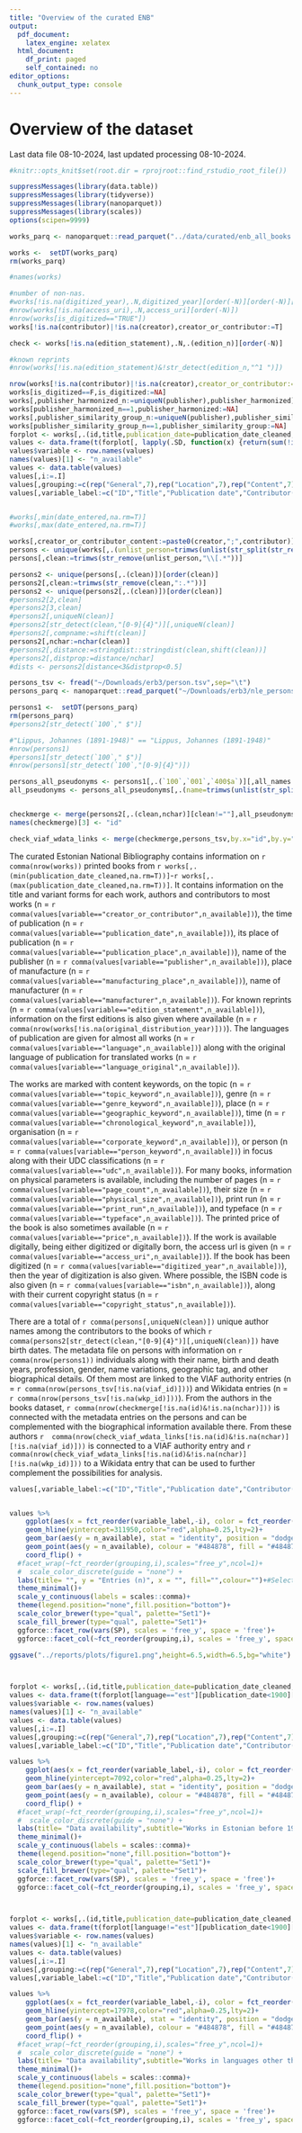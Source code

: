 ```yaml
---
title: "Overview of the curated ENB"
output:
  pdf_document:
    latex_engine: xelatex
  html_document:
    df_print: paged
    self_contained: no
editor_options:
  chunk_output_type: console
---
```


# Overview of the dataset

Last data file 08-10-2024, last updated processing 08-10-2024.

```r
#knitr::opts_knit$set(root.dir = rprojroot::find_rstudio_root_file())
```



```r
suppressMessages(library(data.table))
suppressMessages(library(tidyverse))
suppressMessages(library(nanoparquet))
suppressMessages(library(scales))
options(scipen=9999)

works_parq <- nanoparquet::read_parquet("../data/curated/enb_all_books.parquet")

works <-  setDT(works_parq)
rm(works_parq)

#names(works)

#number of non-nas.
#works[!is.na(digitized_year),.N,digitized_year][order(-N)][order(-N)][1:30]
#nrow(works[!is.na(access_uri),.N,access_uri][order(-N)])
#nrow(works[is_digitized=="TRUE"])
works[!is.na(contributor)|!is.na(creator),creator_or_contributor:=T]

check <- works[!is.na(edition_statement),.N,.(edition_n)][order(-N)]

#known reprints
#nrow(works[!is.na(edition_statement)&!str_detect(edition_n,"^1 ")])

nrow(works[!is.na(contributor)|!is.na(creator),creator_or_contributor:=T])
works[is_digitized==F,is_digitized:=NA]
works[,publisher_harmonized_n:=uniqueN(publisher),publisher_harmonized]
works[publisher_harmonized_n==1,publisher_harmonized:=NA]
works[,publisher_similarity_group_n:=uniqueN(publisher),publisher_similarity_group]
works[publisher_similarity_group_n==1,publisher_similarity_group:=NA]
forplot <- works[,.(id,title,publication_date=publication_date_cleaned,creator_or_contributor,language,language_original,edition_statement,publication_place,publication_place_geotagged=publication_place_latitude,publisher,publisher_harmonized,publisher_similarity_group,manufacturing_place,manufacturer,udc,topic_keyword,genre_keyword,geographic_keyword,corporate_keyword,person_keyword,chronological_keyword,page_count,physical_size,typeface,print_run,price,access_uri,is_digitized,digitized_year,copyright_status)]
values <- data.frame(t(forplot[, lapply(.SD, function(x) {return(sum(!is.na(x)))}) ,]))
values$variable <- row.names(values)
names(values)[1] <- "n_available"
values <- data.table(values)
values[,i:=.I]
values[,grouping:=c(rep("General",7),rep("Location",7),rep("Content",7),rep("Physical",5),rep("Access",4))]
values[,variable_label:=c("ID","Title","Publication date","Contributor(s)","Language","Original language","Edition","Place of publication","Place of publication (coordinates)", "Publisher name", "Publisher name (harmonized)", "Publisher name (grouped)", "Place of manufacture", "Manufacturer", "UDC", "Topic keyword", "Genre keyword", "Geographic keyword", "Corporate keyword", "Person keyword", "Chronological keyword", "Page count", "Physical size", "Typeface", "Print run", "Price", "Access link", "Digitized", "Digitization year", "Copyright status")]


#works[,min(date_entered,na.rm=T)]
#works[,max(date_entered,na.rm=T)]

works[,creator_or_contributor_content:=paste0(creator,";",contributor)]
persons <- unique(works[,.(unlist_person=trimws(unlist(str_split(str_remove_all(creator_or_contributor_content,"NA"),";"))))])
persons[,clean:=trimws(str_remove(unlist_person,"\\[.*"))]

persons2 <- unique(persons[,.(clean)])[order(clean)]
persons2[,clean:=trimws(str_remove(clean,":.*"))]
persons2 <- unique(persons2[,.(clean)])[order(clean)]
#persons2[2,clean]
#persons2[3,clean]
#persons2[,uniqueN(clean)]
#persons2[str_detect(clean,"[0-9]{4}")][,uniqueN(clean)]
#persons2[,compname:=shift(clean)]
persons2[,nchar:=nchar(clean)]
#persons2[,distance:=stringdist::stringdist(clean,shift(clean))]
#persons2[,distprop:=distance/nchar]
#dists <- persons2[distance<3&distprop<0.5]

persons_tsv <- fread("~/Downloads/erb3/person.tsv",sep="\t")
persons_parq <- nanoparquet::read_parquet("~/Downloads/erb3/nle_persons.parquet")

persons1 <-  setDT(persons_parq)
rm(persons_parq)
#persons2[str_detect(`100`," $")]

#"Lippus, Johannes (1891-1948)" == "Lippus, Johannes (1891-1948)"
#nrow(persons1)
#persons1[str_detect(`100`," $")]
#nrow(persons1[str_detect(`100`,"[0-9]{4}")])

persons_all_pseudonyms <- persons1[,.(`100`,`001`,`400$a`)][,all_names:=paste0(`100`,";",`400$a`)]
all_pseudonyms <- persons_all_pseudonyms[,.(name=trimws(unlist(str_split(all_names,";")))),.(`001`)]


checkmerge <- merge(persons2[,.(clean,nchar)][clean!=""],all_pseudonyms,by.x="clean",by.y="name",all.x=T,all.y=T)[clean!=""]
names(checkmerge)[3] <- "id"

check_viaf_wdata_links <- merge(checkmerge,persons_tsv,by.x="id",by.y="rara_id")


```

The curated Estonian National Bibliography contains information on `r comma(nrow(works))` printed books from `r works[,.(min(publication_date_cleaned,na.rm=T))]`-`r works[,.(max(publication_date_cleaned,na.rm=T))]`. It contains information on the title and variant forms for each work, authors and contributors to most works (n = `r comma(values[variable=="creator_or_contributor",n_available])`), the time of publication (n = `r comma(values[variable=="publication_date",n_available])`), its place of publication (n = `r comma(values[variable=="publication_place",n_available])`), name of the publisher (n = `r comma(values[variable=="publisher",n_available])`), place of manufacture (n = `r comma(values[variable=="manufacturing_place",n_available])`), name of manufacturer (n = `r comma(values[variable=="manufacturer",n_available])`). For known reprints (n = `r comma(values[variable=="edition_statement",n_available])`), information on the first editions is also given where available (n = `r comma(nrow(works[!is.na(original_distribution_year)]))`). The languages of publication are given for almost all works (n = `r comma(values[variable=="language",n_available])`) along with the original language of publication for translated works (n = `r comma(values[variable=="language_original",n_available])`).

The works are marked with content keywords, on the topic (n = `r comma(values[variable=="topic_keyword",n_available])`), genre (n = `r comma(values[variable=="genre_keyword",n_available])`), place (n = `r comma(values[variable=="geographic_keyword",n_available])`), time (n = `r comma(values[variable=="chronological_keyword",n_available])`), organisation (n = `r comma(values[variable=="corporate_keyword",n_available])`), or person (n = `r comma(values[variable=="person_keyword",n_available])`) in focus along with their UDC classifications (n = `r comma(values[variable=="udc",n_available])`). For many books, information on physical parameters is available, including the number of pages (n = `r comma(values[variable=="page_count",n_available])`), their size (n = `r comma(values[variable=="physical_size",n_available])`), print run (n = `r comma(values[variable=="print_run",n_available])`), and typeface (n = `r comma(values[variable=="typeface",n_available])`). The printed price of the book is also sometimes available (n = `r comma(values[variable=="price",n_available])`). If the work is available digitally, being either digitized or digitally born, the access url is given (n = `r comma(values[variable=="access_uri",n_available])`). 
If the book has been digitized (n = `r comma(values[variable=="digitized_year",n_available])`), then the year of digitization is also given. Where possible, the ISBN code is also given (n = `r comma(values[variable=="isbn",n_available])`), along with their current copyright status (n = `r comma(values[variable=="copyright_status",n_available])`).  


There are a total of `r comma(persons[,uniqueN(clean)])` unique author names among the contributors to the books of which `r comma(persons2[str_detect(clean,"[0-9]{4}")][,uniqueN(clean)])` have birth dates. The metadata file on persons with information on `r comma(nrow(persons1))` individuals along with their name, birth and death years, profession, gender, name variations, geographic tag, and other biographical details. Of them most are linked to the VIAF authority entries (n = `r comma(nrow(persons_tsv[!is.na(viaf_id)]))`) and Wikidata entries (n = `r comma(nrow(persons_tsv[!is.na(wkp_id)]))`). From the authors in the books dataset, `r comma(nrow(checkmerge[!is.na(id)&!is.na(nchar)]))` is connected with the metadata entries on the persons and can be complemented with the biographical information available there. From these authors `r  comma(nrow(check_viaf_wdata_links[!is.na(id)&!is.na(nchar)][!is.na(viaf_id)]))` is connected to a VIAF authority entry and `r comma(nrow(check_viaf_wdata_links[!is.na(id)&!is.na(nchar)][!is.na(wkp_id)]))` to a Wikidata entry that can be used to further complement the possibilities for analysis.


```r

values[,variable_label:=c("ID","Title","Publication date","Contributor(s)","Language","Original language","Edition","Place of publication","Place of publication (coordinates)", "Publisher name", "Publisher name (harmonized)", "Publisher name (grouped)", "Place of manufacture", "Manufacturer", "UDC", "Topic keyword", "Genre keyword", "Geographic keyword", "Corporate keyword", "Person keyword", "Chronological keyword", "Page count", "Physical size", "Typeface", "Print run", "Price", "Access link", "Digitized", "Digitization year", "Copyright status")]


values %>% 
    ggplot(aes(x = fct_reorder(variable_label,-i), color = fct_reorder(grouping,i), fill = fct_reorder(grouping,i))) + #stats::reorder(variable, n_available)
    geom_hline(yintercept=311950,color="red",alpha=0.25,lty=2)+
    geom_bar(aes(y = n_available), stat = "identity", position = "dodge", width = 0.05,alpha=1)+#, colour = "#484878", fill = "#484878") +
    geom_point(aes(y = n_available), colour = "#484878", fill = "#484878") + 
    coord_flip() + 
  #facet_wrap(~fct_reorder(grouping,i),scales="free_y",ncol=1)+
  #  scale_color_discrete(guide = "none") + 
  labs(title= "", y = "Entries (n)", x = "", fill="",colour="")+#Selected data fields in the curated dataset
  theme_minimal()+
  scale_y_continuous(labels = scales::comma)+
  theme(legend.position="none",fill.position="bottom")+
  scale_color_brewer(type="qual", palette="Set1")+
  scale_fill_brewer(type="qual", palette="Set1")+ 
  ggforce::facet_row(vars(SP), scales = 'free_y', space = 'free')+ 
  ggforce::facet_col(~fct_reorder(grouping,i), scales = 'free_y', space = 'free')

ggsave("../reports/plots/figure1.png",height=6.5,width=6.5,bg="white")



forplot <- works[,.(id,title,publication_date=publication_date_cleaned,creator_or_contributor,language,language_original,edition_statement,publication_place,publication_place_geotagged=publication_place_latitude,publisher,publisher_harmonized,publisher_similarity_group,manufacturing_place,manufacturer,udc,topic_keyword,genre_keyword,geographic_keyword,corporate_keyword,person_keyword,chronological_keyword,page_count,physical_size,typeface,print_run,price,access_uri,is_digitized,digitized_year,copyright_status)]
values <- data.frame(t(forplot[language=="est"][publication_date<1900][, lapply(.SD, function(x) {return(sum(!is.na(x)))}) ,]))
values$variable <- row.names(values)
names(values)[1] <- "n_available"
values <- data.table(values)
values[,i:=.I]
values[,grouping:=c(rep("General",7),rep("Location",7),rep("Content",7),rep("Physical",5),rep("Access",4))]
values[,variable_label:=c("ID","Title","Publication date","Contributor(s)","Language","Original language","Edition","Place of publication","Place of publication (coordinates)", "Publisher name", "Publisher name (harmonized)", "Publisher name (grouped)", "Place of manufacture", "Manufacturer", "UDC", "Topic keyword", "Genre keyword", "Geographic keyword", "Corporate keyword", "Person keyword", "Chronological keyword", "Page count", "Physical size", "Typeface", "Print run", "Price", "Access link", "Digitized", "Digitization year", "Copyright status")]

values %>% 
    ggplot(aes(x = fct_reorder(variable_label,-i), color = fct_reorder(grouping,i), fill = fct_reorder(grouping,i))) + #stats::reorder(variable, n_available)
    geom_hline(yintercept=7092,color="red",alpha=0.25,lty=2)+
    geom_bar(aes(y = n_available), stat = "identity", position = "dodge", width = 0.05,alpha=1)+#, colour = "#484878", fill = "#484878") +
    geom_point(aes(y = n_available), colour = "#484878", fill = "#484878") + 
    coord_flip() + 
  #facet_wrap(~fct_reorder(grouping,i),scales="free_y",ncol=1)+
  #  scale_color_discrete(guide = "none") + 
  labs(title= "Data availability",subtitle="Works in Estonian before 1900", y = "Entries (n)", x = "", fill="",colour="")+#Selected data fields in the curated dataset
  theme_minimal()+
  scale_y_continuous(labels = scales::comma)+
  theme(legend.position="none",fill.position="bottom")+
  scale_color_brewer(type="qual", palette="Set1")+
  scale_fill_brewer(type="qual", palette="Set1")+ 
  ggforce::facet_row(vars(SP), scales = 'free_y', space = 'free')+ 
  ggforce::facet_col(~fct_reorder(grouping,i), scales = 'free_y', space = 'free')



forplot <- works[,.(id,title,publication_date=publication_date_cleaned,creator_or_contributor,language,language_original,edition_statement,publication_place,publication_place_geotagged=publication_place_latitude,publisher,publisher_harmonized,publisher_similarity_group,manufacturing_place,manufacturer,udc,topic_keyword,genre_keyword,geographic_keyword,corporate_keyword,person_keyword,chronological_keyword,page_count,physical_size,typeface,print_run,price,access_uri,is_digitized,digitized_year,copyright_status)]
values <- data.frame(t(forplot[language!="est"][publication_date<1900][, lapply(.SD, function(x) {return(sum(!is.na(x)))}) ,]))
values$variable <- row.names(values)
names(values)[1] <- "n_available"
values <- data.table(values)
values[,i:=.I]
values[,grouping:=c(rep("General",7),rep("Location",7),rep("Content",7),rep("Physical",5),rep("Access",4))]
values[,variable_label:=c("ID","Title","Publication date","Contributor(s)","Language","Original language","Edition","Place of publication","Place of publication (coordinates)", "Publisher name", "Publisher name (harmonized)", "Publisher name (grouped)", "Place of manufacture", "Manufacturer", "UDC", "Topic keyword", "Genre keyword", "Geographic keyword", "Corporate keyword", "Person keyword", "Chronological keyword", "Page count", "Physical size", "Typeface", "Print run", "Price", "Access link", "Digitized", "Digitization year", "Copyright status")]

values %>% 
    ggplot(aes(x = fct_reorder(variable_label,-i), color = fct_reorder(grouping,i), fill = fct_reorder(grouping,i))) + #stats::reorder(variable, n_available)
    geom_hline(yintercept=17978,color="red",alpha=0.25,lty=2)+
    geom_bar(aes(y = n_available), stat = "identity", position = "dodge", width = 0.05,alpha=1)+#, colour = "#484878", fill = "#484878") +
    geom_point(aes(y = n_available), colour = "#484878", fill = "#484878") + 
    coord_flip() + 
  #facet_wrap(~fct_reorder(grouping,i),scales="free_y",ncol=1)+
  #  scale_color_discrete(guide = "none") + 
  labs(title= "Data availability",subtitle="Works in languages other than Estonian before 1900", y = "Entries (n)", x = "", fill="",colour="")+#Selected data fields in the curated dataset
  theme_minimal()+
  scale_y_continuous(labels = scales::comma)+
  theme(legend.position="none",fill.position="bottom")+
  scale_color_brewer(type="qual", palette="Set1")+
  scale_fill_brewer(type="qual", palette="Set1")+ 
  ggforce::facet_row(vars(SP), scales = 'free_y', space = 'free')+ 
  ggforce::facet_col(~fct_reorder(grouping,i), scales = 'free_y', space = 'free')


```

